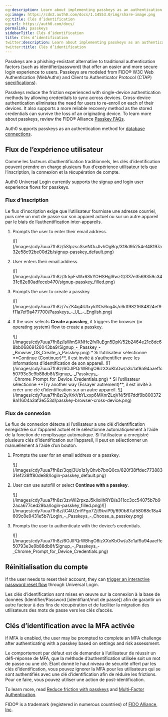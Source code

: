 ```yaml
---
og:description: Learn about implementing passkeys as an authentication method
og:image: https://cdn2.auth0.com/docs/1.14553.0/img/share-image.png
og:title: Clés d’identification
og:url: https://auth0.com/docs/
permalink: passkeys
sidebarTitle: Clés d’identification
title: Clés d’identification
twitter:description: Learn about implementing passkeys as an authentication method
twitter:title: Clés d’identification
---
```


Passkeys are a phishing-resistant alternative to traditional authentication factors (such as identifier/password) that offer an easier and more secure login experience to users. Passkeys are modeled from FIDO® W3C Web Authentication (WebAuthn) and Client to Authenticator Protocol (CTAP) [specifications](https://fidoalliance.org/specs/fido-v2.1-ps-20210615/fido-client-to-authenticator-protocol-v2.1-ps-errata-20220621.html#intro)).

Passkeys reduce the friction experienced with single-device authentication methods by allowing credentials to sync across devices. Cross-device authentication eliminates the need for users to re-enroll on each of their devices. It also supports a more reliable recovery method as the stored credentials can survive the loss of an originating device. To learn more about passkeys, review the FIDO® Alliance [Passkey FAQs](https://fidoalliance.org/passkeys/#faq).

Auth0 supports passkeys as an authentication method for [database connections](/docs/authenticate/database-connections).

## Flux de l’expérience utilisateur

Comme les facteurs d’authentification traditionnels, les clés d’identification peuvent prendre en charge plusieurs flux d’expérience utilisateur tels que l’inscription, la connexion et la récupération de compte.

<Callout icon="file-lines" color="#0EA5E9" iconType="regular">

Auth0 Universal Login currently supports the signup and login user experience flows for passkeys.

</Callout>

### Flux d’inscription

Le flux d’inscription exige que l’utilisateur fournisse une adresse courriel, puis crée un mot de passe sur son appareil actuel ou sur un autre appareil par le biais de l’authentification inter-appareils.

1. Prompts the user to enter their email address.

   <Frame>![](/images/cdy7uua7fh8z/5SlpzscSseNOuJlvhOgBqr/318d95254ef48197a32e58c92be00d2b/signup-passkey_default.png)</Frame>
2. User enters their email address.

   <Frame>![](/images/cdy7uua7fh8z/3r5pFsWx6SkYOHSHglRwzG/337e3569359c3431c82e80adfeceb470/signup-passkey_filled.png)</Frame>
3. Prompts the user to create a passkey.

   <Frame>![](/images/cdy7uua7fh8z/7vZK4q4iUtxyld1Os6og4s/c6df982f684824ef9f11a7ef9a477700/Passkeys_-_UL_-_English.png)</Frame>
4. If the user selects **Create a passkey**, it triggers the browser (or operating system) flow to create a passkey.

   <Frame>![](/images/cdy7uua7fh8z/IsWmSXNHc2fvRuEgn5DpK/52b2464e21c8dc68bb06869126043ba9/Signup_-_Passkey_-_Browser_OS_Create_a_Passkey.png)</Frame>
   * Si l’utilisateur sélectionne **Continue (Continuer)**, il est invité à s’authentifier avec les informations d’identification de son appareil.

     <Frame>![](/images/cdy7uua7fh8z/6OJlPQrWBhgO8izXXoKbOw/a3c1af9a94aaeffc50793e3e9b88db8f/Signup_-_Passkeys_-_Chrome_Prompt_for_Device_Credentials.png)</Frame>
   * Si l’utilisateur sélectionne **Try another way (Essayer autrement)**, il est invité à créer une clé d’identification sur un autre appareil.

     <Frame>![](/images/cdy7uua7fh8z/2yXrkVbYLxxp6MXnrZLqVN/5f67ddf9b8003729a11604a3af3e553d/passkey-browser-cross-device.png)</Frame>

### Flux de connexion

Le flux de connexion détecte si l’utilisateur a une clé d’identification enregistrée sur l’appareil actuel et le sélectionne automatiquement à l’aide de la fonction de remplissage automatique. Si l’utilisateur a enregistré plusieurs clés d’identification sur l’appareil, il peut en sélectionner un manuellement à l’aide d’un bouton.

1. Prompts the user for an email address or a passkey.

   <Frame>![](/images/cdy7uua7fh8z/3qqI3Uo1z1yQhvb7boQ0cx/820f38ffdec77388331ef238ff80de88/login-passkey_default.png)</Frame>
2. User can use autofill or select **Continue with a passkey**.

   <Frame>![](/images/cdy7uua7fh8z/3zvWl2rpxzJ5klloIihRYB/a311cc3cc54075b7b92aca677ced29ba/login-passkey_filled.png)</Frame><Frame>![](/images/cdy7uua7fh8z/tC4UZmYFgo7Zjt9kviP9j/690b87af58068c18a4609c8e9431e5b7/Login_-_Passkeys_-_Choose_a_passkey.png)</Frame>
3. Prompts the user to authenticate with the device’s credentials.

   <Frame>![](/images/cdy7uua7fh8z/6OJlPQrWBhgO8izXXoKbOw/a3c1af9a94aaeffc50793e3e9b88db8f/Signup_-_Passkeys_-_Chrome_Prompt_for_Device_Credentials.png)</Frame>

## Réinitialisation du compte

If the user needs to reset their account, they can [trigger an interactive password reset flow](/docs/authenticate/database-connections/password-change#universal-login-page) through <Tooltip tip="Universal Login: Your application redirects to Universal Login, hosted on Auth0's Authorization Server, to verify a user's identity." cta="View Glossary" href="/docs/glossary?term=Universal+Login">Universal Login</Tooltip>.

Les clés d’identification sont mises en œuvre sur la connexion à la base de données (Identifier/Password [identifiant/mot de passe]) afin de garantir un autre facteur à des fins de récupération et de faciliter la migration des utilisateurs des mots de passe vers les clés d’accès.

## Clés d’identification avec la MFA activée

If <Tooltip tip="Multi-factor authentication (MFA): User authentication process that uses a factor in addition to username and password such as a code via SMS." cta="View Glossary" href="/docs/glossary?term=MFA">MFA</Tooltip> is enabled, the user may be prompted to complete an MFA challenge after authenticating with a passkey based on settings and risk assessment.

Le comportement par défaut est de demander à l’utilisateur de réussir un défi-réponse de MFA, que la méthode d’authentification utilisée soit un mot de passe ou une clé. Étant donné le haut niveau de sécurité offert par les clés d’identification, vous pouvez ignorer la MFA pour les utilisateurs qui se sont authentifiés avec une clé d’identification afin de réduire les frictions. Pour ce faire, vous pouvez utiliser une action de post-identification.

To learn more, read [Reduce friction with passkeys](/docs/customize/actions/explore-triggers/signup-and-login-triggers/login-trigger#reduce-friction-with-passkeys) and [Multi-Factor Authentication](/docs/secure/multi-factor-authentication).

<Callout icon="file-lines" color="#0EA5E9" iconType="regular">

FIDO® is a trademark (registered in numerous countries) of [FIDO Alliance, Inc](https://fidoalliance.org/).

</Callout>